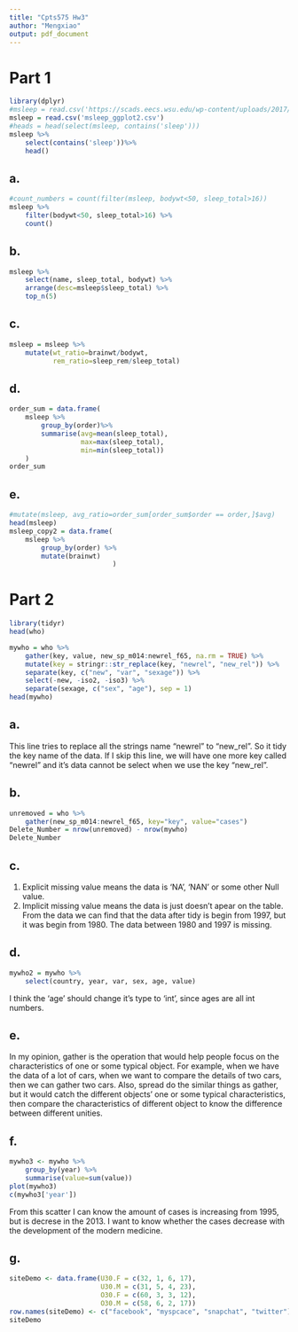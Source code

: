 ```yaml
---
title: "Cpts575 Hw3"
author: "Mengxiao"
output: pdf_document
---
```

# Part 1
```r
library(dplyr)
#msleep = read.csv('https://scads.eecs.wsu.edu/wp-content/uploads/2017/10/msleep_ggplot2.csv')
msleep = read.csv('msleep_ggplot2.csv')
#heads = head(select(msleep, contains('sleep')))
msleep %>%
    select(contains('sleep'))%>%
    head()
```
## a.
```r
#count_numbers = count(filter(msleep, bodywt<50, sleep_total>16))
msleep %>%
    filter(bodywt<50, sleep_total>16) %>%
    count()
```
## b.
```r
msleep %>%
    select(name, sleep_total, bodywt) %>%
    arrange(desc=msleep$sleep_total) %>%
    top_n(5)
```
## c.
```r
msleep = msleep %>%
    mutate(wt_ratio=brainwt/bodywt,
           rem_ratio=sleep_rem/sleep_total)
```
## d.
```r
order_sum = data.frame(
    msleep %>%
        group_by(order)%>%
        summarise(avg=mean(sleep_total),
                  max=max(sleep_total),
                  min=min(sleep_total))
    )
order_sum
```
## e.
```r
#mutate(msleep, avg_ratio=order_sum[order_sum$order == order,]$avg)
head(msleep)
msleep_copy2 = data.frame(
    msleep %>%
        group_by(order) %>%
        mutate(brainwt)
                          )
```



# Part 2
```r
library(tidyr)
head(who)
```
```r
mywho = who %>%
    gather(key, value, new_sp_m014:newrel_f65, na.rm = TRUE) %>%
    mutate(key = stringr::str_replace(key, "newrel", "new_rel")) %>%
    separate(key, c("new", "var", "sexage")) %>%
    select(-new, -iso2, -iso3) %>%
    separate(sexage, c("sex", "age"), sep = 1)
head(mywho)

```
## a.
This line tries to replace all the strings name "newrel" to "new_rel". So it tidy the key name of the data.
If I skip this line, we will have one more key called "newrel" and it's data cannot be select when we use the key "new_rel".


## b.
```r
unremoved = who %>%
    gather(new_sp_m014:newrel_f65, key="key", value="cases")
Delete_Number = nrow(unremoved) - nrow(mywho)
Delete_Number
```

## c.
1. Explicit missing value means the data is 'NA', 'NAN' or some other Null value.
2. Implicit missing value means the data is just doesn't apear on the table.
From the data we can find that the data after tidy is begin from 1997, but it was begin from 1980. The data between 1980 and 1997 is missing.

## d.
```r
mywho2 = mywho %>%
    select(country, year, var, sex, age, value)
```
I think the 'age' should change it's type to 'int', since ages are all int numbers.

## e.
In my opinion, gather is the operation that would help people focus on the characteristics of one or some typical object.
For example, when we have the data of a lot of cars, when we want to compare the details of two cars, then we can gather two cars.
Also, spread do the similar things as gather, but it would catch the different objects' one or some typical characteristics, then
compare the characteristics of different object to know the difference between different unities.

## f.
```r
mywho3 <- mywho %>%
    group_by(year) %>%
    summarise(value=sum(value))
plot(mywho3)
c(mywho3['year'])
```
From this scatter I can know the amount of cases is increasing from 1995, but is decrese in the 2013.
I want to know whether the cases decrease with the development of the modern medicine.

## g.
```r
siteDemo <- data.frame(U30.F = c(32, 1, 6, 17),
                       U30.M = c(31, 5, 4, 23),
                       O30.F = c(60, 3, 3, 12),
                       O30.M = c(58, 6, 2, 17))
row.names(siteDemo) <- c("facebook", "myspcace", "snapchat", "twitter")
siteDemo
```

